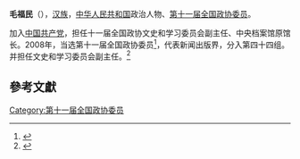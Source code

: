 '''毛福民'''（{{bd|1946年||}}），[[汉族|汉族]]，[[中华人民共和国|中华人民共和国]]政治人物、[[第十一届全国政协委员|第十一届全国政协委员]]。

加入[[中国共产党|中国共产党]]，担任十一届全国政协文史和学习委员会副主任、中央档案馆原馆长。2008年，当选第十一届全国政协委员<ref>{{cite news|title=第十一届全国政协委员名单|url=http://www.indaa.com.cn/zt/2009qglh/zxzs/200903/t20090303_127573.html|accessdate=2013-04-09|newspaper=新华社北京1月25日电 中国人民政治协商会议第十一届全国委员会委员名单(共2237人，2008年1月25日政协第十届全国委员会常务委员会第二十次会议通过)|date=2008年1月25日|deadurl=yes|archiveurl=https://web.archive.org/web/20130928014403/http://www.indaa.com.cn/zt/2009qglh/zxzs/200903/t20090303_127573.html|archivedate=2013年9月28日}}</ref>，代表新闻出版界，分入第四十四组。并担任文史和学习委员会副主任。<ref>{{cite news|title=全国政协信息-毛福民|url=http://www.cppcc.gov.cn/CMS/wylibary/showJcwyxtInfoWylibary.action?tabJcwyxt.guid=11W0014950&wytype=wjwy|accessdate=2013-04-11|newspaper=全国政协委员会|archive-date=2020-02-02|archive-url=https://web.archive.org/web/20200202133926/http://www.cppcc.gov.cn/CMS/wylibary/showJcwyxtInfoWylibary.action?tabJcwyxt.guid=11W0014950&wytype=wjwy|dead-url=no}}</ref>

==參考文獻==
{{reflist}}
{{中国政治人物小作品}}

[[Category:第十一届全国政协委员|Category:第十一届全国政协委员]]
